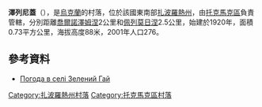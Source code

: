 {{coord|47|20|7|N|35|28|43|E|scale:100000|display=title}}

'''澤列尼蓋'''（{{lang-uk|Зелений Гай}}），是[[烏克蘭|烏克蘭]]的村落，位於該國東南部[[扎波羅熱州|扎波羅熱州]]，由[[托克馬克區|托克馬克區]]負責管轄，分別距離[[喬爾諾澤姆涅_(托克馬克區)|喬爾諾澤姆涅]]2公里和[[佩列莫日涅_(托克馬克區)|佩列莫日涅]]2.5公里，始建於1920年，面積0.73平方公里，海拔高度88米，2001年人口276。

==參考資料==
* [http://weather.in.ua/ua/zaporozhskaja/8891 Погода в селі Зелений Гай] {{Wayback|url=http://weather.in.ua/ua/zaporozhskaja/8891 |date=20111220160246 }}

[[Category:扎波羅熱州村落|Category:扎波羅熱州村落]]
[[Category:托克馬克區村落|Category:托克馬克區村落]]


{{Zaporizhia-geo-stub}}